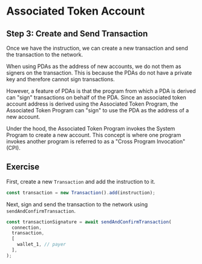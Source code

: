 # Associated Token Account

## Step 3: Create and Send Transaction

Once we have the instruction, we can create a new transaction and send the transaction to the network.

When using PDAs as the address of new accounts, we do not them as signers on the transaction.
This is because the PDAs do not have a private key and therefore cannot sign transactions.

However, a feature of PDAs is that the program from which a PDA is derived can "sign" transactions on behalf of the PDA.
Since an associated token account address is derived using the Associated Token Program, the Associated Token Program can "sign" to use the PDA as the address of a new account.

Under the hood, the Associated Token Program invokes the System Program to create a new account.
This concept is where one program invokes another program is referred to as a "Cross Program Invocation" (CPI).

## Exercise

First, create a new `Transaction` and add the instruction to it.

```js
const transaction = new Transaction().add(instruction);
```

Next, sign and send the transaction to the network using `sendAndConfirmTransaction`.

```js
const transactionSignature = await sendAndConfirmTransaction(
  connection,
  transaction,
  [
    wallet_1, // payer
  ],
);
```
